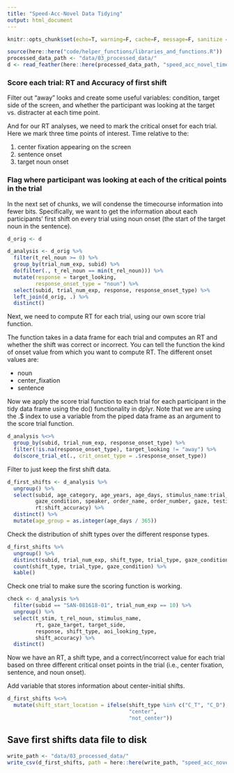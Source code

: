 ```yaml
---
title: "Speed-Acc-Novel Data Tidying"
output: html_document
---
```


```r
knitr::opts_chunk$set(echo=T, warning=F, cache=F, message=F, sanitize = T)
```

```r
source(here::here("code/helper_functions/libraries_and_functions.R"))
processed_data_path <- "data/03_processed_data/"
d <- read_feather(here::here(processed_data_path, "speed_acc_novel_timecourse.feather"))
```

### Score each trial: RT and Accuracy of first shift

Filter out "away" looks and create some useful variables: condition, target side of the screen, and whether the participant was looking at the target vs. distracter at each time point.

And for our RT analyses, we need to mark the critical onset for each trial. Here we mark three time points of interest. Time relative to the:

1. center fixation appearing on the screen
2. sentence onset
3. target noun onset

### Flag where participant was looking at each of the critical points in the trial 

In the next set of chunks, we will condense the timecourse information into fewer bits. Specifically, we want to get the information about each participants' first shift on every trial using noun onset (the start of the target noun in the sentence).

```r
d_orig <- d

d_analysis <- d_orig %>% 
  filter(t_rel_noun >= 0) %>%
  group_by(trial_num_exp, subid) %>% 
  do(filter(., t_rel_noun == min(t_rel_noun))) %>% 
  mutate(response = target_looking,
         response_onset_type = "noun") %>% 
  select(subid, trial_num_exp, response, response_onset_type) %>% 
  left_join(d_orig, .) %>% 
  distinct()
```

Next, we need to compute RT for each trial, using our own score trial function. 

The function takes in a data frame for each trial and computes an RT and whether the shift was correct or incorrect. You can tell the function the kind of onset value from which you want to compute RT. The different onset values are:

* noun 
* center_fixation
* sentence

Now we apply the score trial function to each trial for each participant in the tidy data frame using the do() functionality in dplyr. Note that we are using the .$ index to use a variable from the piped data frame as an argument to the score trial function.

```r
d_analysis %<>% 
  group_by(subid, trial_num_exp, response_onset_type) %>% 
  filter(!is.na(response_onset_type), target_looking != "away") %>% 
  do(score_trial_et(., crit_onset_type = .$response_onset_type)) 
```

Filter to just keep the first shift data.

```r
d_first_shifts <- d_analysis %>% 
  ungroup() %>% 
  select(subid, age_category, age_years, age_days, stimulus_name:trial_num_learn_block, noun, trial_type, 
         gaze_condition, speaker, order_name, order_number, gaze, testing_date:comments, 
         rt:shift_accuracy) %>% 
  distinct() %>% 
  mutate(age_group = as.integer(age_days / 365)) 
```

Check the distribution of shift types over the different response types.

```r
d_first_shifts %>% 
  ungroup() %>% 
  distinct(subid, trial_num_exp, shift_type, trial_type, gaze_condition) %>% 
  count(shift_type, trial_type, gaze_condition) %>% 
  kable()
```

Check one trial to make sure the scoring function is working. 

```r
check <- d_analysis %>% 
  filter(subid == "SAN-081618-01", trial_num_exp == 10) %>% 
  ungroup() %>% 
  select(t_stim, t_rel_noun, stimulus_name,
         rt, gaze_target, target_side,
         response, shift_type, aoi_looking_type,
         shift_accuracy) %>% 
  distinct()
```

Now we have an RT, a shift type, and a correct/incorrect value for each trial based on three different critical onset points in the trial (i.e., center fixation, sentence, and noun onset).

Add variable that stores information about center-initial shifts. 

```r
d_first_shifts %<>% 
  mutate(shift_start_location = ifelse(shift_type %in% c("C_T", "C_D"), 
                                       "center", 
                                       "not_center"))
```

## Save first shifts data file to disk

```r
write_path <- "data/03_processed_data/"
write_csv(d_first_shifts, path = here::here(write_path, "speed_acc_novel_shifts.csv"))
```
